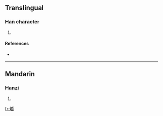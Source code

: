 ==Translingual==

===Han character===
{{Han char|rn=86|rad=火|as=08|sn=12|four=|canj=火竹心日 (FHPA)}}

# {{defn|Han|sort=火08}}

====References====
* {{Han ref|kx=0673.180|dkj=19105|dj=1081.180|hdz=32210.050|uh=711D|ud=28957}}

----

==Mandarin==

===Hanzi===
{{cmn-hanzi|pin=[[hùn]] ([[hun4]]), [[mó]] ([[mo2]])|wg=hun<sup>4</sup>, mo<sup>2</sup>}}

# {{defn|Mandarin|sort=火08}}

[[fr:焝]]
